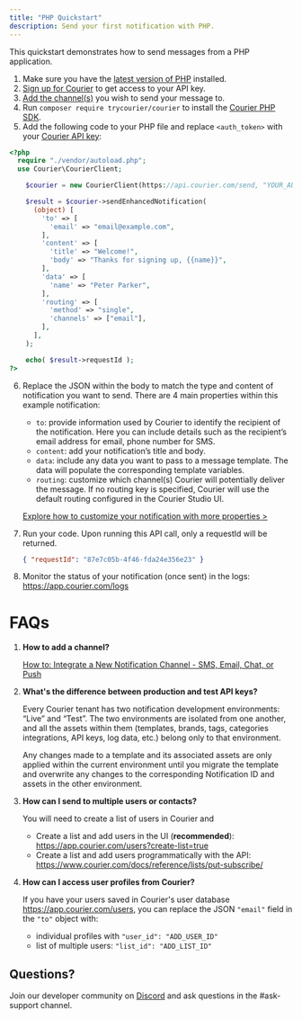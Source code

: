 ```yaml
---
title: "PHP Quickstart"
description: Send your first notification with PHP.
---
```


This quickstart demonstrates how to send messages from a PHP application.

1. Make sure you have the [latest version of PHP](https://www.php.net/manual/en/install.php) installed.
2. [Sign up for Courier](https://app.courier.com/signup) to get access to your API key.
3. [Add the channel(s)](https://app.courier.com/channels) you wish to send your message to.
4. Run `composer require trycourier/courier` to install the [Courier PHP SDK](https://github.com/trycourier/courier-php).
5. Add the following code to your PHP file and replace `<auth_token>` with your [Courier API key](https://app.courier.com/settings/api-keys):

```php
<?php
  require "./vendor/autoload.php";
  use Courier\CourierClient;

    $courier = new CourierClient(https://api.courier.com/send, "YOUR_AUTH_TOKEN_HERE");

    $result = $courier->sendEnhancedNotification(
      (object) [
        'to' => [
          'email' => "email@example.com",
        ],
        'content' => [
          'title' => "Welcome!",
          'body' => "Thanks for signing up, {{name}}",
        ],
        'data' => [
          'name' => "Peter Parker",
        ],
        'routing' => [
          'method' => "single",
          'channels' => ["email"],
        ],
      ],
    );

    echo( $result->requestId );
?>
```

6. Replace the JSON within the body to match the type and content of notification you want to send.
    There are 4 main properties within this example notification:

    - `to`: provide information used by Courier to identify the recipient of the notification. Here you can include details such as the recipient’s email address for email, phone number for SMS.
    - `content`: add your notification’s title and body.
    - `data`: include any data you want to pass to a message template. The data will populate the corresponding template variables.
    - `routing`: customize which channel(s) Courier will potentially deliver the message. If no routing key is specified, Courier will use the default routing configured in the Courier Studio UI.

    [Explore how to customize your notification with more properties >](../../../reference/send/message/)
7. Run your code. Upon running this API call, only a requestId will be returned.
    ```json
    { "requestId": "87e7c05b-4f46-fda24e356e23" }
    ```
8. Monitor the status of your notification (once sent) in the logs: https://app.courier.com/logs

# FAQs

1. **How to add a channel?**
    
    [How to: Integrate a New Notification Channel - SMS, Email, Chat, or Push](https://www.youtube.com/watch?v=nAbRLOMv96w)
2. **What's the difference between production and test API keys?**
    
    Every Courier tenant has two notification development environments: “Live” and “Test”. The two environments are isolated from one another, and all the assets within them (templates, brands, tags, categories integrations, API keys, log data, etc.) belong only to that environment.

    Any changes made to a template and its associated assets are only applied within the current environment until you migrate the template and overwrite any changes to the corresponding Notification ID and assets in the other environment.
3. **How can I send to multiple users or contacts?**
    
    You will need to create a list of users in Courier and 
    - Create a list and add users in the UI (**recommended**): https://app.courier.com/users?create-list=true
    - Create a list and add users programmatically with the API: https://www.courier.com/docs/reference/lists/put-subscribe/
4. **How can I access user profiles from Courier?**
    
    If you have your users saved in Courier's user database https://app.courier.com/users, you can replace the JSON `"email"` field in the `"to"` object with:
    - individual profiles with `"user_id": "ADD_USER_ID"`
    - list of multiple users: `"list_id": "ADD_LIST_ID"`

## Questions?

Join our developer community on [Discord](https://discord.com/invite/courier) and ask questions in the #ask-support channel.